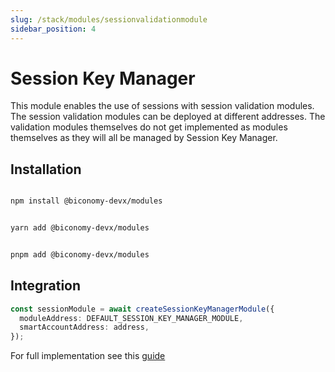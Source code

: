 ```yaml
---
slug: /stack/modules/sessionvalidationmodule
sidebar_position: 4
---
```


# Session Key Manager

This module enables the use of sessions with session validation modules. The session validation modules can be deployed at different addresses. The validation modules themselves do not get implemented as modules themselves as they will all be managed by Session Key Manager.

## Installation


<Tabs>
<TabItem value="js" label="npm">

```bash

npm install @biconomy-devx/modules

```

</TabItem>
<TabItem value="py" label="yarn">

```bash

yarn add @biconomy-devx/modules

```

</TabItem>
<TabItem value="java" label="pnpm">

```bash

pnpm add @biconomy-devx/modules

```

</TabItem>
</Tabs>

## Integration

```typescript
const sessionModule = await createSessionKeyManagerModule({
  moduleAddress: DEFAULT_SESSION_KEY_MANAGER_MODULE,
  smartAccountAddress: address,
});
```

For full implementation see this [guide](/tutorials/sessionkeys)
